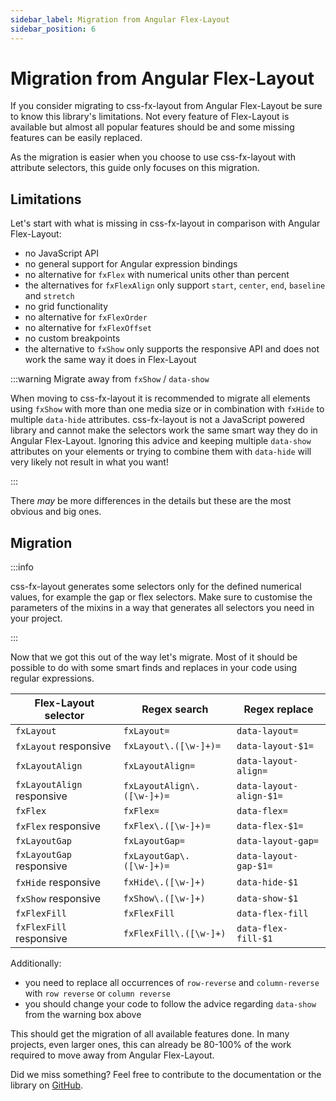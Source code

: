 ```yaml
---
sidebar_label: Migration from Angular Flex-Layout
sidebar_position: 6
---
```


# Migration from Angular Flex-Layout

If you consider migrating to css-fx-layout from Angular Flex-Layout be sure to know this library's limitations.
Not every feature of Flex-Layout is available but almost all popular features should be and some missing features can be
easily replaced.

As the migration is easier when you choose to use css-fx-layout with attribute selectors, this guide only focuses on this migration.

## Limitations

Let's start with what is missing in css-fx-layout in comparison with Angular Flex-Layout:

* no JavaScript API
* no general support for Angular expression bindings
* no alternative for `fxFlex` with numerical units other than percent
* the alternatives for `fxFlexAlign` only support `start`, `center`, `end`, `baseline` and `stretch`
* no grid functionality
* no alternative for `fxFlexOrder`
* no alternative for `fxFlexOffset`
* no custom breakpoints
* the alternative to `fxShow` only supports the responsive API and does not work the same way it does in Flex-Layout

:::warning Migrate away from `fxShow` / `data-show`

When moving to css-fx-layout it is recommended to migrate all elements using `fxShow` with more than one media size or in combination with `fxHide` to multiple `data-hide` attributes.
css-fx-layout is not a JavaScript powered library and cannot make the selectors work the same smart way they do in Angular Flex-Layout. Ignoring this advice and
keeping multiple `data-show` attributes on your elements or trying to combine them with `data-hide` will very likely not result in what you want!

:::

There *may* be more differences in the details but these are the most obvious and big ones.

## Migration

:::info

css-fx-layout generates some selectors only for the defined numerical values, for example the gap or flex selectors.
Make sure to customise the parameters of the mixins in a way that generates all selectors you need in your project.

:::

Now that we got this out of the way let's migrate. Most of it should be possible to do with some smart
finds and replaces in your code using regular expressions.

| Flex-Layout selector       | Regex search               | Regex replace           |
|----------------------------|----------------------------|-------------------------|
| `fxLayout`                 | `fxLayout=`                | `data-layout=`          |
| `fxLayout` responsive      | `fxLayout\.([\w-]+)=`      | `data-layout-$1=`       |
| `fxLayoutAlign`            | `fxLayoutAlign=`           | `data-layout-align=`    |
| `fxLayoutAlign` responsive | `fxLayoutAlign\.([\w-]+)=` | `data-layout-align-$1=` |
| `fxFlex`                   | `fxFlex=`                  | `data-flex=`            |
| `fxFlex` responsive        | `fxFlex\.([\w-]+)=`        | `data-flex-$1=`         |
| `fxLayoutGap`              | `fxLayoutGap=`             | `data-layout-gap=`      |
| `fxLayoutGap` responsive   | `fxLayoutGap\.([\w-]+)=`   | `data-layout-gap-$1=`   |
| `fxHide` responsive        | `fxHide\.([\w-]+)`         | `data-hide-$1`          |
| `fxShow` responsive        | `fxShow\.([\w-]+)`         | `data-show-$1`          |
| `fxFlexFill`               | `fxFlexFill`               | `data-flex-fill`        |
| `fxFlexFill` responsive    | `fxFlexFill\.([\w-]+)`     | `data-flex-fill-$1`     |

Additionally:
* you need to replace all occurrences of `row-reverse` and `column-reverse` with `row reverse` or `column reverse`
* you should change your code to follow the advice regarding `data-show` from the warning box above

This should get the migration of all available features done. In many projects, even larger ones, this can already be 80-100% of the work required
to move away from Angular Flex-Layout.

Did we miss something? Feel free to contribute to the documentation or the library on [GitHub](https://github.com/philmtd/css-fx-layout).